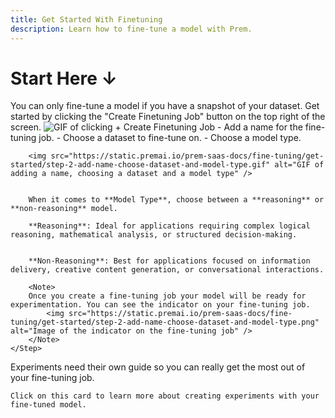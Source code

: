 ```yaml
---
title: Get Started With Finetuning
description: Learn how to fine-tune a model with Prem.
---
```


# Start Here ↓

<Note>
  You can only fine-tune a model if you have a snapshot of your dataset.
</Note>

<Steps>
    <Step title="Click + Create Finetuning Job">
        Get started by clicking the "Create Finetuning Job" button on the top right of the screen.
        <img src="https://static.premai.io/prem-saas-docs/fine-tuning/get-started/step-1-click-create-finetuning-job.gif" alt="GIF of clicking + Create Finetuning Job" />
    </Step>
    <Step title="Add a Name, Choose a Dataset and a Model Type">
        - Add a name for the fine-tuning job.
        - Choose a dataset to fine-tune on.
        - Choose a model type.

        <img src="https://static.premai.io/prem-saas-docs/fine-tuning/get-started/step-2-add-name-choose-dataset-and-model-type.gif" alt="GIF of adding a name, choosing a dataset and a model type" />


        When it comes to **Model Type**, choose between a **reasoning** or **non-reasoning** model.

        **Reasoning**: Ideal for applications requiring complex logical reasoning, mathematical analysis, or structured decision-making.


        **Non-Reasoning**: Best for applications focused on information delivery, creative content generation, or conversational interactions.

        <Note>
        Once you create a fine-tuning job your model will be ready for experimentation. You can see the indicator on your fine-tuning job.
            <img src="https://static.premai.io/prem-saas-docs/fine-tuning/get-started/step-2-add-name-choose-dataset-and-model-type.png" alt="Image of the indicator on the fine-tuning job" />
        </Note>
    </Step>
</Steps>

<Card title="Next Steps" icon="sparkles" href="/finetuning/experiments">
    Experiments need their own guide so you can really get the most out of your fine-tuning job.

    Click on this card to learn more about creating experiments with your fine-tuned model.
</Card>
